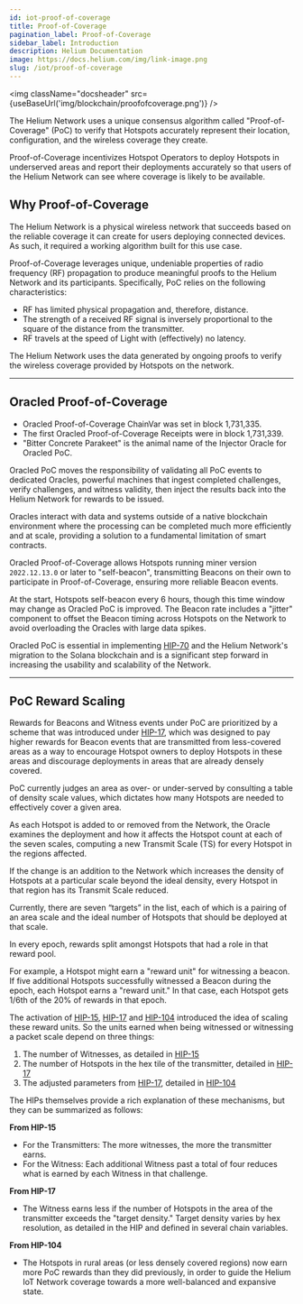 ```yaml
---
id: iot-proof-of-coverage
title: Proof-of-Coverage
pagination_label: Proof-of-Coverage
sidebar_label: Introduction
description: Helium Documentation
image: https://docs.helium.com/img/link-image.png
slug: /iot/proof-of-coverage
---
```



<img className="docsheader" src={useBaseUrl('img/blockchain/proofofcoverage.png')} />

The Helium Network uses a unique consensus algorithm called "Proof-of-Coverage" (PoC) to verify that
Hotspots accurately represent their location, configuration, and the wireless coverage they create.

Proof-of-Coverage incentivizes Hotspot Operators to deploy Hotspots in underserved areas and report
their deployments accurately so that users of the Helium Network can see where coverage is likely to
be available.

## Why Proof-of-Coverage

The Helium Network is a physical wireless network that succeeds based on the reliable coverage it
can create for users deploying connected devices. As such, it required a working algorithm built for
this use case.

Proof-of-Coverage leverages unique, undeniable properties of radio frequency (RF) propagation to
produce meaningful proofs to the Helium Network and its participants. Specifically, PoC relies on
the following characteristics:

- RF has limited physical propagation and, therefore, distance.
- The strength of a received RF signal is inversely proportional to the square of the distance from
  the transmitter.
- RF travels at the speed of Light with (effectively) no latency.

The Helium Network uses the data generated by ongoing proofs to verify the wireless coverage
provided by Hotspots on the network.

---

## Oracled Proof-of-Coverage

- Oracled Proof-of-Coverage ChainVar was set in block 1,731,335.
- The first Oracled Proof-of-Coverage Receipts were in block 1,731,339.
- "Bitter Concrete Parakeet" is the animal name of the Injector Oracle for Oracled PoC.

Oracled PoC moves the responsibility of validating all PoC events to dedicated Oracles, powerful
machines that ingest completed challenges, verify challenges, and witness validity, then inject the
results back into the Helium Network for rewards to be issued.

Oracles interact with data and systems outside of a native blockchain environment where the
processing can be completed much more efficiently and at scale, providing a solution to a
fundamental limitation of smart contracts.

Oracled Proof-of-Coverage allows Hotspots running miner version `2022.12.13.0` or later to
"self-beacon", transmitting Beacons on their own to participate in Proof-of-Coverage, ensuring more
reliable Beacon events.

At the start, Hotspots self-beacon every 6 hours, though this time window may change as Oracled PoC
is improved. The Beacon rate includes a "jitter" component to offset the Beacon timing across
Hotspots on the Network to avoid overloading the Oracles with large data spikes.

Oracled PoC is essential in implementing [HIP-70][hip-70] and the Helium Network's migration to the
Solana blockchain and is a significant step forward in increasing the usability and scalability of
the Network.

---

## PoC Reward Scaling

Rewards for Beacons and Witness events under PoC are prioritized by a scheme that was introduced
under [HIP-17][hip-17], which was designed to pay higher rewards for Beacon events that are
transmitted from less-covered areas as a way to encourage Hotspot owners to deploy Hotspots in these
areas and discourage deployments in areas that are already densely covered.

PoC currently judges an area as over- or under-served by consulting a table of density scale values,
which dictates how many Hotspots are needed to effectively cover a given area.

As each Hotspot is added to or removed from the Network, the Oracle examines the deployment and how
it affects the Hotspot count at each of the seven scales, computing a new Transmit Scale (TS) for
every Hotspot in the regions affected.

If the change is an addition to the Network which increases the density of Hotspots at a particular
scale beyond the ideal density, every Hotspot in that region has its Transmit Scale reduced.

Currently, there are seven “targets” in the list, each of which is a pairing of an area scale and
the ideal number of Hotspots that should be deployed at that scale.

In every epoch, rewards split amongst Hotspots that had a role in that reward pool.

For example, a Hotspot might earn a "reward unit" for witnessing a beacon. If five additional
Hotspots successfully witnessed a Beacon during the epoch, each Hotspot earns a "reward unit." In
that case, each Hotspot gets 1/6th of the 20% of rewards in that epoch.

The activation of [HIP-15][hip-15], [HIP-17][hip-17] and [HIP-104][hip-104] introduced the idea of
scaling these reward units. So the units earned when being witnessed or witnessing a packet scale
depend on three things:

1. The number of Witnesses, as detailed in [HIP-15][hip-15]
2. The number of Hotspots in the hex tile of the transmitter, detailed in [HIP-17][hip-17]
3. The adjusted parameters from [HIP-17][hip-17], detailed in [HIP-104][hip-104]

The HIPs themselves provide a rich explanation of these mechanisms, but they can be summarized as
follows:

**From HIP-15**

- For the Transmitters: The more witnesses, the more the transmitter earns.
- For the Witness: Each additional Witness past a total of four reduces what is earned by each
  Witness in that challenge.

**From HIP-17**

- The Witness earns less if the number of Hotspots in the area of the transmitter exceeds the
  "target density." Target density varies by hex resolution, as detailed in the HIP and defined in
  several chain variables.

**From HIP-104**

- The Hotspots in rural areas (or less densely covered regions) now earn more PoC rewards than they
  did previously, in order to guide the Helium IoT Network coverage towards a more well-balanced and
  expansive state.

<TopLedgerEmbed
  title="IOT token rewards"
  caption="Daily IOT token rewards by reward category"
  client="helium"
  queryId="7478"
  visualizationId="22030"
  apiKey="VIIqvYhSLrXZ01R7OSzMhPfG0cEivFklSSiXYsaM"
/>

[hip-15]: https://github.com/helium/HIP/blob/master/0015-beaconing-rewards.md
[hip-17]:
  https://github.com/helium/HIP/blob/master/0017-hex-density-based-transmit-reward-scaling.md
[hip-70]: https://github.com/helium/HIP/blob/main/0070-scaling-helium.md
[hip-104]:
  https://github.com/helium/HIP/blob/main/0104-finetune-hip17-parameters-to-tackle-density.md

<!-- TODO: explain witness selection process, hip-83 (first 14), proximity, range limits, etc -->
